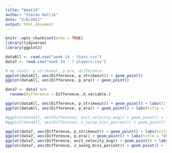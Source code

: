 ```yaml
---
title: "Week14"
author: "Simran Mallik"
date: "5/8/2021"
output: html_document
---
```


```r
knitr::opts_chunk$set(echo = TRUE)
library(tidyverse)
library(ggplot2)
```
```r
dataAll <- read.csv("week 14 - Stats.csv")
data7 <- read.csv("week 14 - 7 players.csv")
```
```r
# my stats: p_strikeout, p_era, difference
ggplot(dataAll, aes(Difference, p_strikeout)) + geom_point()
ggplot(dataAll, aes(Difference, p_era)) + geom_point()
```
```r
data7 <- data7 %>%
  rename(Difference = Difference..X.variable.)
```
```r
ggplot(dataAll, aes(Difference, p_strikeout)) + geom_point() + labs(title = "Strikeout vs Difference in Spin", x = 'Difference in Spin', y = 'Strikeout') + theme(plot.title = element_text(hjust = 0.5))
ggplot(dataAll, aes(Difference, p_era)) + geom_point() + labs(title = "ERA vs Difference in Spin", x  = 'Difference in Spin', y = 'ERA') + theme(plot.title = element_text(hjust = 0.5))

#ggplot(dataAll, aes(Difference, exit_velocity_avg)) + geom_point() + labs(title = "Average Exit Velocity vs Difference in Spin",  x = 'Difference in Spin', y = 'Average Exit Velocity') + theme(plot.title = element_text(hjust = 0.5))
#ggplot(dataAll, aes(Difference, z_swing_miss_percent)) + geom_point() + labs(title = "Z Swing Miss Percentage vs Difference in Spin", x = 'Difference in Spin', y = 'Z Swing Miss Percentage') + theme(plot.title = element_text(hjust = 0.5))


```
```r

ggplot(data7, aes(Difference, p_strikeout)) + geom_point() + labs(title = "Strikeout vs Difference in Spin", x = 'Difference in Spin', y = 'Strikeout')
ggplot(data7, aes(Difference, p_era)) + geom_point() + labs(title = "ERA vs Difference in Spin", x  = 'Difference in Spin', y = 'ERA')
ggplot(data7, aes(Difference, exit_velocity_avg)) + geom_point() + labs(title = "Average Exit Velocity vs Difference in Spin",  x = 'Difference in Spin', y = 'Average Exit Velocity')
ggplot(data7, aes(Difference, z_swing_miss_percent)) + geom_point() + labs(title = "Z Swing Miss Percentage vs Difference in Spin", x = 'Difference in Spin', y = 'Z Swing Miss Percentage')



```
